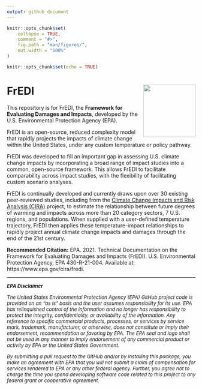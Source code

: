 ```yaml
---
output: github_document
---
```


```r
knitr::opts_chunk$set(
    collapse = TRUE,
    comment = "#>",
    fig.path = "man/figures/",
    out.width = "100%"
)
```

```r
knitr::opts_chunk$set(echo = TRUE)
```

# FrEDI <img src="man/figures/FrEDI_hex2.png" align="right" alt="" width="140" />

This repository is for FrEDI, the **Framework for Evaluating Damages and Impacts**, developed by the U.S. Environmental Protection Agency (EPA).

FrEDI is an open-source, reduced complexity model that rapidly projects the impacts of climate change within the United States, under any custom temperature or policy pathway. 

FrEDI was developed to fill an important gap in assessing U.S. climate change impacts by incorporating a broad range of impact studies into a common, open-source framework. This allows FrEDI to facilitate comparability across impact studies, with the flexibility of facilitating custom scenario analyses. 

FrEDI is continually developed and currently draws upon over 30 existing peer-reviewed studies, including from the [Climate Change Impacts and Risk Analysis (CIRA)](https://www.epa.gov/cira/) project, to estimate the relationship between future degrees of warming and impacts across more than 20 category sectors, 7 U.S. regions, and populations. When supplied with a user-defined temperature trajectory, FrEDI then applies these temperature-impact relationships to rapidly project annual climate change impacts and damages through the end of the 21st century.
<br>


**Recommended Citation:** EPA. 2021. Technical Documentation on the Framework for Evaluating Damages and Impacts (FrEDI). U.S. Environmental Protection Agency, EPA 430-R-21-004. Available at: https://www.epa.gov/cira/fredi.

---
<font size="2"> 
_**EPA Disclaimer**_

*The United States Environmental Protection Agency (EPA) GitHub project code is provided on an "as is" basis and the user assumes responsibility for its use. EPA has relinquished control of the information and no longer has responsibility to protect the integrity, confidentiality, or availability of the information. Any reference to specific commercial products, processes, or services by service mark, trademark, manufacturer, or otherwise, does not constitute or imply their endorsement, recommendation or favoring by EPA. The EPA seal and logo shall not be used in any manner to imply endorsement of any commercial product or activity by EPA or the United States Government.*

*By submitting a pull request to the GitHub and/or by installing this package, you make an agreement with EPA that you will not submit a claim of compensation for services rendered to EPA or any other federal agency. Further, you agree not to charge the time you spend developing software code related to this project to any federal grant or cooperative agreement.*
</font>
